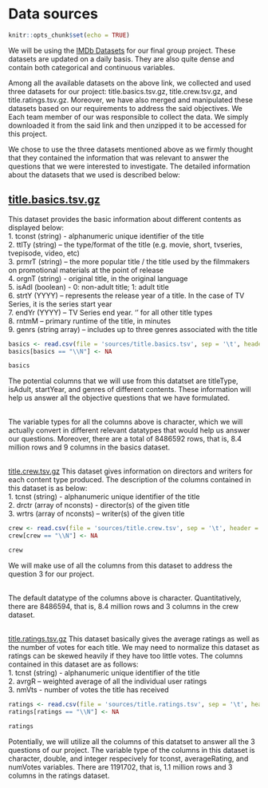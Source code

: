 # Data sources


```r
knitr::opts_chunk$set(echo = TRUE)
```


We will be using the [IMDb Datasets](https://www.imdb.com/interfaces/) for our final group project. These datasets are updated on a daily basis. They are also quite dense and contain both categorical and continuous variables.

Among all the available datasets on the above link, we collected and used three datasets for our project: title.basics.tsv.gz, title.crew.tsv.gz, and title.ratings.tsv.gz. Moreover, we have also merged and manipulated these datasets based on our requirements to address the said objectives. We Each team member of our was responsible to collect the data. We simply downloaded it from the said link and then unzipped it to be accessed for this project. <br/>

We chose to use the three datasets mentioned above as we firmly thought that they contained the information that was relevant to answer the questions that we were interested to investigate. The detailed information about the datasets that we used is described below:<br/>


## [title.basics.tsv.gz](https://datasets.imdbws.com/title.basics.tsv.gz)
This dataset provides the basic information about different contents as displayed below:<br/>
1. tconst (string) - alphanumeric unique identifier of the title<br/>
2. ttlTy (string) – the type/format of the title (e.g. movie, short, tvseries, tvepisode, video, etc)<br/>
3. prmrT (string) – the more popular title / the title used by the filmmakers on promotional materials at the point of release<br/>
4. orgnT (string) - original title, in the original language<br/>
5. isAdl (boolean) - 0: non-adult title; 1: adult title<br/>
6. strtY (YYYY) – represents the release year of a title. In the case of TV Series, it is the series start year<br/>
7. endYr (YYYY) – TV Series end year. ‘\N’ for all other title types<br/>
8. rntmM – primary runtime of the title, in minutes<br/>
9. genrs (string array) – includes up to three genres associated with the title<br/>

```r
basics <- read.csv(file = 'sources/title.basics.tsv', sep = '\t', header = TRUE, fill = TRUE, na.strings = "NA")
basics[basics == "\\N"] <- NA
```

```r
basics
```

The potential columns that we will use from this datatset are titleType, isAdult, startYear, and genres of different contents. These information will help us answer all the objective questions that we have formulated.<br/><br/>

The variable types for all the columns above is character, which we will actually convert in different relevant datatypes that would help us answer our questions. Moreover, there are a total of 8486592 rows, that is, 8.4 million rows and 9 columns in the basics dataset.<br/><br/>

[title.crew.tsv.gz](https://datasets.imdbws.com/title.crew.tsv.gz)
This dataset gives information on directors and writers for each content type produced. The description of the columns contained in this dataset is as below:<br/>
1. tcnst (string) - alphanumeric unique identifier of the title<br/>
2. drctr (array of nconsts) - director(s) of the given title<br/>
3. wrtrs (array of nconsts) – writer(s) of the given title<br/>

```r
crew <- read.csv(file = 'sources/title.crew.tsv', sep = '\t', header = TRUE, fill = TRUE, na.strings = "NA")
crew[crew == "\\N"] <- NA
```

```r
crew
```
We will make use of all the columns from this dataset to address the question 3 for our project.<br/><br/>

The default datatype of the columns above is character. Quantitatively, there are 8486594, that is, 8.4 million rows and 3 columns in the crew dataset.<br/><br/>

[title.ratings.tsv.gz](https://datasets.imdbws.com/title.ratings.tsv.gz)
This dataset basically gives the average ratings as well as the number of votes for each title. We may need to normalize this dataset as ratings can be skewed heavily if they have too little votes. The columns contained in this dataset are as follows:<br/>
1. tcnst (string) - alphanumeric unique identifier of the title<br/>
2. avrgR – weighted average of all the individual user ratings<br/>
3. nmVts - number of votes the title has received<br/>

```r
ratings <- read.csv(file = 'sources/title.ratings.tsv', sep = '\t', header = TRUE, fill = TRUE, na.strings = "NA")
ratings[ratings == "\\N"] <- NA
```

```r
ratings
```

Potentially, we will utilize all the columns of this datatset to answer all the 3 questions of our project. The variable type of the columns in this dataset is character, double, and integer respecively for tconst, averageRating, and numVotes variables. There are 1191702, that is, 1.1 million rows and 3 columns in the ratings dataset.
